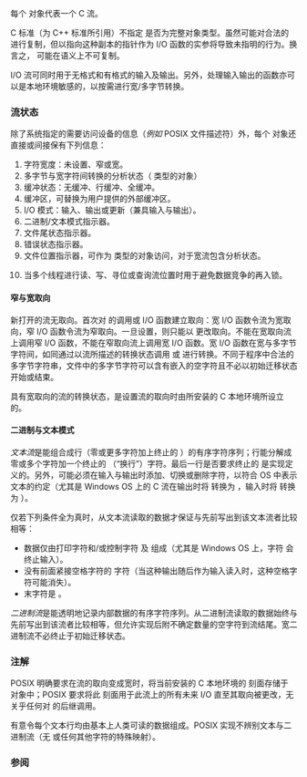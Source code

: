 {{cpp/title|FILE}}
{{cpp/io/c/navbar}}
{{ddcl|header=cstdio|
typedef /* 未指明 */ FILE;
}}

每个 {{tt|std::FILE}} 对象代表一个 C 流。

C 标准（为 C++ 标准所引用）不指定 {{tt|std::FILE}} 是否为完整对象类型。虽然可能对合法的 {{tt|std::FILE}} 进行复制，但以指向这种副本的指针作为 I/O 函数的实参将导致未指明的行为。换言之，{{tt|std::FILE}} 可能在语义上不可复制。

I/O 流可同时用于无格式和有格式的输入及输出。另外，处理输入输出的函数亦可以是本地环境敏感的，以按需进行宽/多字节转换。

===流状态===
除了系统指定的需要访问设备的信息（''例如'' POSIX 文件描述符）外，每个 {{tt|std::FILE}} 对象还直接或间接保有下列信息：
# 字符宽度：未设置、窄或宽。
# 多字节与宽字符间转换的分析状态（{{lc|std::mbstate_t}} 类型的对象）
# 缓冲状态：无缓冲、行缓冲、全缓冲。
# 缓冲区，可替换为用户提供的外部缓冲区。
# I/O 模式：输入、输出或更新（兼具输入与输出）。
# 二进制/文本模式指示器。
# 文件尾状态指示器。
# 错误状态指示器。
# 文件位置指示器，可作为 {{lc|std::fpos_t}} 类型的对象访问，对于宽流包含分析状态。
# {{mark c++17}} 当多个线程进行读、写、寻位或查询流位置时用于避免数据竞争的再入锁。

====窄与宽取向====
新打开的流无取向。首次对 {{lc|std::fwide}} 的调用或 I/O 函数建立取向：宽 I/O 函数令流为宽取向，窄 I/O 函数令流为窄取向。一旦设置，则只能以 {{lc|std::freopen}} 更改取向。不能在宽取向流上调用窄 I/O 函数，不能在窄取向流上调用宽 I/O 函数。宽 I/O 函数在宽与多字节字符间，如同通过以流所描述的转换状态调用 {{lc|std::mbrtowc}} 或 {{lc|std::wcrtomb}} 进行转换。不同于程序中合法的多字节字符串，文件中的多字节字符可以含有嵌入的空字符且不必以初始迁移状态开始或结束。

具有宽取向的流的转换状态，是设置流的取向时由所安装的 C 本地环境所设立的。

====二进制与文本模式====
''文本流''是能组合成行（零或更多字符加上终止的 {{c|'\n'}}）的有序字符序列；行能分解成零或多个字符加一个终止的 {{c|'\n'}}（“换行”）字符。最后一行是否要求终止的 {{c|'\n'}} 是实现定义的。另外，可能必须在输入与输出时添加、切换或删除字符，以符合 OS 中表示文本的约定（尤其是 Windows OS 上的 C 流在输出时将 {{c|'\n'}} 转换为 {{c|'\r\n'}}，输入时将 {{c|'\r\n'}} 转换为 {{c|'\n'}}）。

仅若下列条件全为真时，从文本流读取的数据才保证与先前写出到该文本流者比较相等：
* 数据仅由打印字符和/或控制字符 {{c|'\t'}} 及 {{c|'\n'}} 组成（尤其是 Windows OS 上，字符 {{c|'\0x1A'}} 会终止输入）。
* 没有前面紧接空格字符的 {{c|'\n'}} 字符（当这种输出随后作为输入读入时，这种空格字符可能消失）。
* 末字符是 {{c|'\n'}}。

''二进制流''是能透明地记录内部数据的有序字符序列。从二进制流读取的数据始终与先前写出到该流者比较相等，但允许实现后附不确定数量的空字符到流结尾。宽二进制流不必终止于初始迁移状态。

===注解===
POSIX 明确要求在流的取向变成宽时，将当前安装的 C 本地环境的 {{tt|LC_CTYPE}} 刻面存储于 {{tt|std::FILE}} 对象中；POSIX 要求将此 {{tt|LC_CTYPE}} 刻面用于此流上的所有未来 I/O 直至其取向被更改，无关乎任何对 {{lc|std::setlocale}} 的后继调用。

有意令每个文本行均由基本上人类可读的数据组成。POSIX 实现不辨别文本与二进制流（无 {{c|'\n'}} 或任何其他字符的特殊映射）。

===参阅===
{{dsc begin}}
{{dsc inc | cpp/io/dsc basic_streambuf}}
{{dsc inc | cpp/io/dsc basic_filebuf}}
{{dsc inc | cpp/io/c/dsc std streams}}
{{dsc see c | c/io/FILE}}
{{dsc end}}

{{langlinks|en|es|ja|ru}}